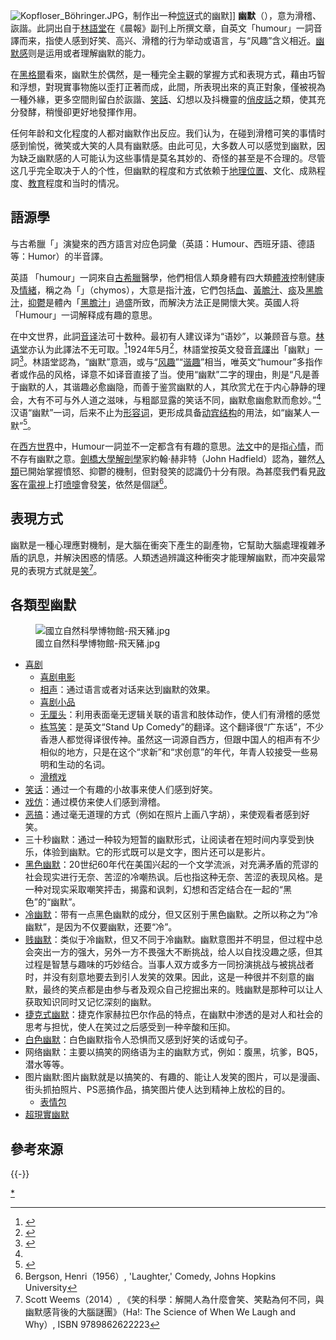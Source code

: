 {{多个问题|
{{refimprove|time=2015-04-29T08:55:31+00:00}}
{{medref}}
{{Expand English|Humour}}
}}
[[File:Kopfloser_Böhringer.JPG|thumb]]，制作出一种[[惊讶|惊讶]]式的幽默]]
{{wiktionary}}
'''幽默'''（{{lang|en|Humour}}），意为滑稽、詼諧。此詞出自于[[林語堂|林語堂]]在《晨報》副刊上所撰文章，自英文「humour」一詞音譯而来，指使人感到好笑、高兴、滑稽的行为举动或语言，与“风趣”含义相近。[[幽默感|幽默感]]则是运用或者理解幽默的能力。

在[[黑格爾|黑格爾]]看來，幽默生於偶然，是一種完全主觀的掌握方式和表現方式，藉由巧智和浮想，對現實事物施以歪打正著而成，此間，所表​​現出來的真正對象，僅被視為一種外緣，更多空間則留白於詼諧、[[笑話|笑話]]、幻想以及抖機靈的[[俏皮話|俏皮話]]之類，使其充分發酵，稍慢卻更好地發揮作用。

任何年龄和文化程度的人都对幽默作出反应。我们认为，在碰到滑稽可笑的事情时感到愉悦，微笑或大笑的人具有幽默感。由此可见，大多数人可以感觉到幽默，因为缺乏幽默感的人可能认为这些事情是莫名其妙的、奇怪的甚至是不合理的。尽管这几乎完全取决于人的个性，但幽默的程度和方式依赖于[[地理位置|地理位置]]、文化、成熟程度、[[教育|教育]]程度和当时的情况。

== 語源學 ==
与古希臘「{{lang|el|χυμός}}」演變來的西方語言对应色詞彙（英語：Humour、西班牙語、德語等：Humor）的半音譯。

英語 「humour」一詞來自[[古希臘|古希臘]]醫學，他們相信人類身體有四大類[[體液學說|體液]]控制健康及[[情緒|情緒]]，稱之為「{{lang|el|χυμός}}」（chymos），大意是指汁[[液体|液]]，它們包括[[血|血]]、[[黃膽汁|黃膽汁]]、[[痰|痰]]及[[黑膽汁|黑膽汁]]，[[抑鬱|抑鬱]]是體內「[[黑膽汁|黑膽汁]]」過盛所致，而解決方法正是開懷大笑。英國人将「Humour」一词解释成有趣的意思。

在中文世界，此詞[[音译|音译]]法可十数种。最初有人建议译为“语妙”，以兼顾音与意。[[林语堂|林语堂]]亦认为此譯法不无可取。<ref name="凤凰网第九页">{{cite web|title=林语堂：作文人而不作文妓|url=https://book.ifeng.com/culture/3/detail_2009_09/28/306471_8.shtml|date=2009-09-28|website=凤凰网|page=9|access-date=2019-11-04|archive-date=2019-11-04|archive-url=https://web.archive.org/web/20191104220351/https://book.ifeng.com/culture/3/detail_2009_09/28/306471_8.shtml|dead-url=no}}</ref>1924年5月<ref>{{cite web|url=http://www.cctv.com/culture/special/C14779/20051014/102367.shtml|title=林语堂生平年表|website=央视网|date=2005-10-14|quote=1924年 民國13年 30歲 五月將Humour譯為「幽默」，為「幽默」一詞出現之始。|access-date=2019-11-04|archive-date=2019-11-04|archive-url=https://web.archive.org/web/20191104220349/http://www.cctv.com/culture/special/C14779/20051014/102367.shtml|dead-url=no}}</ref>，林語堂按英文發音[[音譯|音譯]]出「幽默」一詞<ref>{{cite journal|url=http://sunzi1.lib.hku.hk/hkjo/view/44/4400805.pdf|title=跨越萬里長城的笑聲：中西幽默比較|author=Dan Waters|journal=英國皇家亞洲協會香港分會期刊|volume=38|year=1998|page=3|access-date=2006-12-10|archive-date=2007-03-03|archive-url=https://web.archive.org/web/20070303112257/http://sunzi1.lib.hku.hk/hkjo/view/44/4400805.pdf|dead-url=no}}</ref>。林語堂認為，“幽默”意涵，或与“[[:wikt:风趣|风趣]]”“[[:wikt:谐趣|谐趣]]”相当，唯英文“humour”多指作者或作品的风格，译意不如译音直接了当。使用“幽默”二字的理由，則是“凡是善于幽默的人，其谐趣必愈幽隐，而善于鉴赏幽默的人，其欣赏尤在于内心静静的理会，大有不可与外人道之滋味，与粗鄙显露的笑话不同，幽默愈幽愈默而愈妙。”<ref name="凤凰网第九页"/>汉语“幽默”一词，后来不止为[[形容词|形容词]]，更形成具备[[述宾短语|动宾结构]]的用法，如“幽某人一默”<ref name="凤凰网第十页">{{cite web|title=林语堂：作文人而不作文妓|url=https://book.ifeng.com/culture/3/detail_2009_09/28/306471_9.shtml|date=2009-09-28|website=凤凰网|page=10|access-date=2019-11-04|archive-date=2020-12-14|archive-url=https://web.archive.org/web/20201214163505/https://book.ifeng.com/culture/3/detail_2009_09/28/306471_9.shtml|dead-url=no}}</ref>。

在[[西方世界|西方世界]]中，Humour一詞並不一定都含有有趣的意思。[[法文|法文]]中的{{lang|fr|Humeur}}是指[[心情|心情]]，而不存有幽默之意。[[劍橋大學|劍橋大學]][[解剖學|解剖學]]家約翰·赫非特（John Hadfield）認為，雖然[[人類|人類]]已開始掌握憤怒、抑鬱的機制，但對發笑的認識仍十分有限。為甚麼我們看見[[政客|政客]]在[[電視|電視]]上打[[喷嚏|喷嚏]]會發[[笑|笑]]，依然是個謎<ref name="#1">Bergson, Henri（1956）, 'Laughter,' Comedy, Johns Hopkins University</ref>。

== 表現方式==
幽默是一種心理應對機制，是大腦在衝突下產生的副產物，它幫助大腦處理複雜矛盾的訊息，并解決困惑的情感。人類透過辨識这种衝突才能理解幽默，而冲突最常見的表現方式就是[[笑|笑]]<ref>Scott Weems（2014）, 《笑的科學：解開人為什麼會笑、笑點為何不同，與幽默感背後的大腦謎團》（Ha!: The Science of When We Laugh and Why）, ISBN 9789862622223</ref>。

== 各類型幽默 ==
[[File:國立自然科學博物館-飛天豬.jpg|thumb]]
* [[喜剧|喜剧]]
** [[喜剧电影|喜剧电影]]
** [[相声|相声]]：通过语言或者对话来达到幽默的效果。
** [[喜剧小品|喜剧小品]]
** [[无厘头|无厘头]]：利用表面毫无逻辑关联的语言和肢体动作，使人们有滑稽的感觉
** [[栋笃笑|栋笃笑]]：是英文“Stand Up Comedy”的翻译。这个翻译很“广东话”，不少香港人都觉得译很传神。虽然这一词源自西方，但跟中国人的相声有不少相似的地方，只是在这个“求新”和“求创意”的年代，年青人较接受一些易明和生动的名词。
** [[滑稽戏|滑稽戏]]
* [[笑话|笑话]]：通过一个有趣的小故事来使人们感到好笑。
* [[戏仿|戏仿]]：通过模仿来使人们感到滑稽。
* [[恶搞|恶搞]]：通过毫无道理的方式（例如在照片上画八字胡），来使观看者感到好笑。
* 三十秒幽默：通过一种较为短暂的幽默形式，让阅读者在短时间内享受到快乐，体验到幽默。它的形式既可以是文字，图片还可以是影片。
* [[黑色幽默|黑色幽默]]：20世纪60年代在美国兴起的一个文学流派，对充满矛盾的荒谬的社会现实进行无奈、苦涩的冷嘲热讽。后也指这种无奈、苦涩的表现风格。是一种对现实采取嘲笑抨击，揭露和讽刺，幻想和否定结合在一起的“黑色”的“幽默”。
* [[冷幽默|冷幽默]]：带有一点黑色幽默的成分，但又区别于黑色幽默。之所以称之为“冷幽默”，是因为不仅要幽默，还要“冷”。
* [[贱幽默|贱幽默]]：类似于冷幽默，但又不同于冷幽默。幽默意图并不明显，但过程中总会突出一方的强大，另外一方不畏强大不断挑战，给人以自找没趣之感，但其过程是智慧与趣味的巧妙结合。当事人双方或多方一同扮演挑战与被挑战者时，并没有刻意地要去到引人发笑的效果。因此，这是一种很并不刻意的幽默，最终的笑点都是由参与者及观众自己挖掘出来的。贱幽默是那种可以让人获取知识同时又记忆深刻的幽默。
* [[捷克式幽默|捷克式幽默]]：捷克作家赫拉巴尔作品的特点，在幽默中渗透的是对人和社会的思考与担忧，使人在笑过之后感受到一种辛酸和压抑。
* [[白色幽默|白色幽默]]：白色幽默指令人恐惧而又感到好笑的话或句子。
* 网络幽默：主要以搞笑的网络语为主的幽默方式，例如：腹黑，坑爹，BQ5，潜水等等。
* 图片幽默:图片幽默就是以搞笑的、有趣的、能让人发笑的图片，可以是漫画、街头抓拍照片、PS恶搞作品，搞笑图片使人达到精神上放松的目的。
** [[表情包|表情包]]
* [[超現實幽默|超現實幽默]]

== 參考來源 ==
{{reflist|2}}

{{-}}
{{Defence_mechanisms}}
{{Authority control}}

[[Category:幽默|*]]